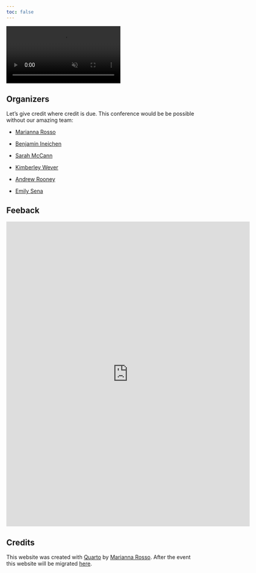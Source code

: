 ```yaml
---
toc: false
---
```


<div class="background-video-container">
  <video autoplay loop muted playsinline>
    <source src="LogoVideo.mp4" type="video/mp4">
    Your browser does not support the video tag.
  </video>
</div>

## Organizers

Let's give credit where credit is due. This conference would be be possible without our amazing team:

-   <a href="https://stride-lab.pages.uzh.ch/website/people/rosso-marianna/" target="_blank">Marianna Rosso</a>

-   <a href="https://stride-lab.pages.uzh.ch/website/people/ineichen-benjamin-victor/" target="_blank">Benjamin Ineichen</a>

-   <a href="https://www.bihealth.org/en/research/research-group/preclinical-systematic-reviews-and-meta-analyses" target="_blank">Sarah McCann</a>

-   <a href="https://www.radboudumc.nl/en/people/kimberley-wever" target="_blank">Kimberley Wever</a>

-   <a href="https://www.niehs.nih.gov/research/atniehs/labs/iha/ohat/staff/rooney" target="_blank">Andrew Rooney</a>

-   <a href="https://www.ed.ac.uk/profile/dr-emily-sena" target="_blank">Emily Sena</a>


## Feeback

<iframe src="https://docs.google.com/forms/d/e/1FAIpQLSdo2w5t6ZH6GeYqKa3fbtpyixZv5A3l9HsGFjsF3BfC2G4gTg/viewform?embedded=true" width="640" height="800" frameborder="0" marginheight="0" marginwidth="0">Loading…</iframe>

## Credits

This website was created with <a href="https://quarto.org/" target="_blank">Quarto</a> by <a href="https://stride-lab.pages.uzh.ch/website/people/rosso-marianna/" target="_blank">Marianna Rosso</a>. After the event this website will be migrated <a href="https://github.com/marianna-rosso-uzh/SRSAVI" target="_blank">here</a>.

